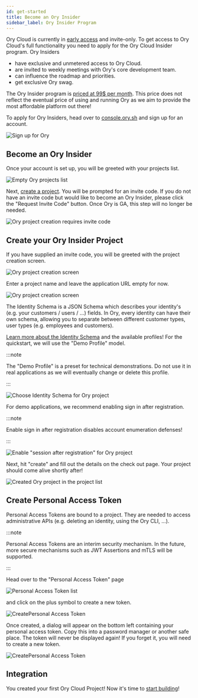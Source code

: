 ```yaml
---
id: get-started
title: Become an Ory Insider
sidebar_label: Ory Insider Program
---
```


Ory Cloud is currently in [early access](./early-access.mdx) and invite-only. To
get access to Ory Cloud's full functionality you need to apply for the Ory Cloud
Insider program. Ory Insiders

- have exclusive and unmetered access to Ory Cloud.
- are invited to weekly meetings with Ory's core development team.
- can influence the roadmap and priorities.
- get exclusive Ory swag.

The Ory Insider program is
[priced at 99$ per month](https://www.ory.sh/pricing/). This price does not
reflect the eventual price of using and running Ory as we aim to provide the
most affordable platform out there!

To apply for Ory Insiders, head over to [console.ory.sh](https://console.ory.sh)
and sign up for an account.

![Sign up for Ory](./images/get-started/signup.png)

## Become an Ory Insider

Once your account is set up, you will be greeted with your projects list.

![Empty Ory projects list](./images/get-started/project-list-empty.png)

Next, [create a project](https://console.ory.sh/projects/create). You will be
prompted for an invite code. If you do not have an invite code but would like to
become an Ory Insider, please click the "Request Invite Code" button. Once Ory
is GA, this step will no longer be needed.

![Ory project creation requires invite code](./images/get-started/create-project-invite-code.png)

## Create your Ory Insider Project

If you have supplied an invite code, you will be greeted with the project
creation screen.

![Ory project creation screen](./images/get-started/project-create.png)

Enter a project name and leave the application URL empty for now.

![Ory project creation screen](./images/get-started/project-create-details.png)

The Identity Schema is a JSON Schema which describes your identity's (e.g. your
customers / users / ...) fields. In Ory, every identity can have their own
schema, allowing you to separate between different customer types, user types
(e.g. employees and customers).

[Learn more about the Identity Schema](concepts/identity.mdx) and the available
profiles! For the quickstart, we will use the "Demo Profile" model.

:::note

The "Demo Profile" is a preset for technical demonstrations. Do not use it in
real applications as we will eventually change or delete this profile.

:::

![Choose Identity Schema for Ory project](./images/get-started/project-create-identity-model.png)

For demo applications, we recommend enabling sign in after registration.

:::note

Enable sign in after registration disables account enumeration defenses!

:::

![Enable "session after registration" for Ory project](./images/get-started/project-create-session-hook.png)

Next, hit "create" and fill out the details on the check out page. Your project
should come alive shortly after!

![Created Ory project in the project list](./images/get-started/project-created.png)

## Create Personal Access Token

Personal Access Tokens are bound to a project. They are needed to access
administrative APIs (e.g. deleting an identity, using the Ory CLI, ...).

:::note

Personal Access Tokens are an interim security mechanism. In the future, more
secure mechanisms such as JWT Assertions and mTLS will be supported.

:::

Head over to the "Personal Access Token" page

![Personal Access Token list](./images/get-started/pat-list.png)

and click on the plus symbol to create a new token.

![CreatePersonal Access Token](./images/get-started/pat-create.png)

Once created, a dialog will appear on the bottom left containing your personal
access token. Copy this into a password manager or another safe place. The token
will never be displayed again! If you forget it, you will need to create a new
token.

![CreatePersonal Access Token](./images/get-started/pat-ready.png)

## Integration

You created your first Ory Cloud Project! Now it's time to
[start building](./start-building.mdx)!
